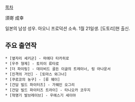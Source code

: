[[목차]]

須嵜 成幸

일본의 남성 성우. 아오니 프로덕션 소속. 1월 21일생. [도토리]현 출신.

== 주요 출연작 ==
 * [옆자리 세키군] - 마에다 타카히로
 * [우주 형제] - 토미이 류타로
 * [더 파이팅] - 데이비드 골든 이글의 트레이너, 링 아나운서
 * [진격의 거인] - [토마스 와그너]
 * [쿠로코의 농구] - [류 웨이]
 * [건담 빌드 파이터즈] - 가웨인 오그리
 * [건담 빌드 파이터즈 트라이] - 타니오카 코우지
 * [혁명기 발브레이브] - 우에스기 세이야
